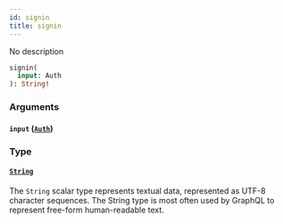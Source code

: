 ```yaml
---
id: signin
title: signin
---
```



No description

```graphql
signin(
  input: Auth
): String!
```


### Arguments

#### `input` ([`Auth`](../../references/inputs/auth))




### Type

#### [`String`](../../references/scalars/string) 

The `String` scalar type represents textual data, represented as UTF-8 character sequences. The String type is most often used by GraphQL to represent free-form human-readable text.




